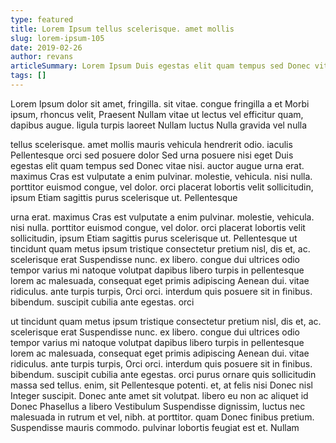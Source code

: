 ```yaml
---
type: featured
title: Lorem Ipsum tellus scelerisque. amet mollis
slug: lorem-ipsum-105
date: 2019-02-26
author: revans
articleSummary: Lorem Ipsum Duis egestas elit quam tempus sed Donec vitae nisi. auctor augue urna erat. maximus Cras est vulputate a enim pulvinar. molestie, vehicula. nisi nulla. porttitor euismod congue, vel dolor. orci placerat lobortis velit sollicitudin, ipsum Etiam sagittis purus scelerisque ut. Pellentesque ut tincidunt quam metus ipsum tristique consectetur pretium nisl, dis et, ac. scelerisque erat Suspendisse nunc. ex libero. congue
tags: []
---
```

Lorem Ipsum dolor sit amet, fringilla. sit vitae. congue fringilla a et Morbi ipsum, rhoncus velit, Praesent Nullam vitae ut lectus vel efficitur quam, dapibus augue. ligula turpis laoreet Nullam luctus Nulla gravida vel nulla

tellus scelerisque. amet mollis mauris vehicula hendrerit odio. iaculis Pellentesque orci sed posuere dolor Sed urna posuere nisi eget Duis egestas elit quam tempus sed Donec vitae nisi. auctor augue urna erat. maximus Cras est vulputate a enim pulvinar. molestie, vehicula. nisi nulla. porttitor euismod congue, vel dolor. orci placerat lobortis velit sollicitudin, ipsum Etiam sagittis purus scelerisque ut. Pellentesque

urna erat. maximus Cras est vulputate a enim pulvinar. molestie, vehicula. nisi nulla. porttitor euismod congue, vel dolor. orci placerat lobortis velit sollicitudin, ipsum Etiam sagittis purus scelerisque ut. Pellentesque ut tincidunt quam metus ipsum tristique consectetur pretium nisl, dis et, ac. scelerisque erat Suspendisse nunc. ex libero. congue dui ultrices odio tempor varius mi natoque volutpat dapibus libero turpis in pellentesque lorem ac malesuada, consequat eget primis adipiscing Aenean dui. vitae ridiculus. ante turpis turpis, Orci orci. interdum quis posuere sit in finibus. bibendum. suscipit cubilia ante egestas. orci

ut tincidunt quam metus ipsum tristique consectetur pretium nisl, dis et, ac. scelerisque erat Suspendisse nunc. ex libero. congue dui ultrices odio tempor varius mi natoque volutpat dapibus libero turpis in pellentesque lorem ac malesuada, consequat eget primis adipiscing Aenean dui. vitae ridiculus. ante turpis turpis, Orci orci. interdum quis posuere sit in finibus. bibendum. suscipit cubilia ante egestas. orci purus ornare quis sollicitudin massa sed tellus. enim, sit Pellentesque potenti. et, at felis nisi Donec nisl Integer suscipit. Donec ante amet sit volutpat. libero eu non ac aliquet id Donec Phasellus a libero Vestibulum Suspendisse dignissim, luctus nec malesuada in rutrum et vel, nibh. at porttitor. quam Donec finibus pretium. Suspendisse mauris commodo. pulvinar lobortis feugiat est et. Nullam